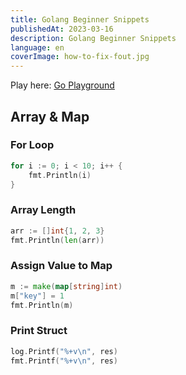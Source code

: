 ```yaml
---
title: Golang Beginner Snippets
publishedAt: 2023-03-16
description: Golang Beginner Snippets
language: en
coverImage: how-to-fix-fout.jpg
---
```


Play here:
[Go Playground](https://go.dev/play/)


## Array & Map

### For Loop

```go
for i := 0; i < 10; i++ {
    fmt.Println(i)
}
```

### Array Length
    
```go
arr := []int{1, 2, 3}
fmt.Println(len(arr))
```

### Assign Value to Map
    
```go
m := make(map[string]int)
m["key"] = 1
fmt.Println(m)
```

### Print Struct

```go
log.Printf("%+v\n", res)
fmt.Printf("%+v\n", res)
```

